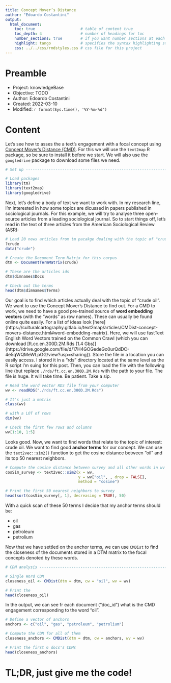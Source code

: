 ```yaml
---
title: Concept Mover’s Distance
author: "Edoardo Costantini"
output:
  html_document:
    toc: true                    # table of content true
    toc_depth: 4                 # number of headings for toc
    number_sections: true        # if you want number sections at each table header
    highlight: tango             # specifies the syntax highlighting style
    css: ../../css/rmdstyles.css # css file for this project
---
```


# Preamble

- Project:   knowledgeBase
- Objective: TODO
- Author:    Edoardo Costantini
- Created:   2022-03-10
- Modified:  `r format(Sys.time(), '%Y-%m-%d')`

# Content

Let's see how to asses the a text's engagement with a focal concept using [Concept Mover’s Distance (CMD)](https://www.dustinstoltz.com/code).
For this we will use the `text2map` R package, so be sure to install it before we start.
We will also use the `googledrive` package to download some files we need.

```r
# Set up -----------------------------------------------------------------------

# Load packages
library(tm)
library(text2map)
library(googledrive)

```
Next, let's define a body of text we want to work with.
In my research line, I'm interested in how some topics are dicussed in papers published in sociological journals.
For this example, we will try to analyse three open-source articles from a leading sociological journal.
So to start things off, let's read in the text of three articles from the American Sociological Review (ASR):

```r
# Load 20 news articles from tm pacakge dealing with the topic of "crude oil"
?crude
data("crude")

# Create the Document Term Matrix for this corpus
dtm <- DocumentTermMatrix(crude)

# These are the articles ids
dtm$dimnames$Docs

# Check out the terms
head(dtm$dimnames$Terms)

```

Our goal is to find which articles actually deal with the topic of "crude oil".
We want to use the Concept Mover’s Distance to find out.
For a CMD to work, we need to have a good pre-trained source of **word embedding vectors** (with the “words” as row names).
These can usually be found online quite easily.
For a list of ideas look [here]{https://culturalcartography.gitlab.io/text2map/articles/CMDist-concept-movers-distance.html#word-embedding-matrix}.
Here, we will use  fastText English Word Vectors trained on the Common Crawl (which you can download [ft.cc.en.300D.2M.Rds (1.4 Gbs)]{https://drive.google.com/file/d/17H4GOGedeGo0urQdDC-4e5qWQMeWLpGG/view?usp=sharing}).
Store the file in a location you can easily access.
I stored it in a "rds" directory located at the same level as the R script I'm suing for this post.
Then, you can load the file with the following line (but replace `./rds/ft.cc.en.300D.2M.Rds` with the path to your file.
The file is huge.
It will take time.
Be patient.
Take a sip.

```r
# Read the word vector RDS file from your computer
wv <- readRDS("./rds/ft.cc.en.300D.2M.Rds")

# It's just a matrix
class(wv)

# with a LOT of rows
dim(wv)

# Check the first few rows and columns
wv[1:10, 1:5]

```

Looks good.
Now, we want to find words that relate to the topic of interest: crude oil.
We want to find good **anchor terms** for our concept.
We can use the `text2vec::sim2()` function to get the cosine distance between “oil” and its top 50 nearest neighbors.

```r
# Compute the cosine distance between survey and all other words in wv
cosSim_survey <- text2vec::sim2(x = wv,
                                y = wv["oil", , drop = FALSE],
                                method = "cosine")

# Print the first 50 nearest neighbors to survey
head(sort(cosSim_survey[, 1], decreasing = TRUE), 50)

```

With a quick scan of these 50 terms I decide that my anchor terms should be:

- oil
- gas
- petroleum
- petrolium

Now that we have settled on the anchor terms, we can use `CMDist` to find the closeness of the documents stored in a DTM matrix to the focal concepts denoted by these words.

```r
# CDM analysis -----------------------------------------------------------------

# Single Word CDM
closeness_oil <- CMDist(dtm = dtm, cw = "oil", wv = wv)

# Print the
head(closeness_oil)

```

In the output, we can see fr each document ("doc_id") what is the CMD engagement corresponding to the word "oil".

```r
# Define a vector of anchors
anchors <- c("oil", "gas", "petroleum", "petrolium")

# Compute the CDM for all of them
closeness_anchors <- CMDist(dtm = dtm, cw = anchors, wv = wv)

# Print the first 6 docs's CDMs
head(closeness_anchors)

```

# TL;DR, just give me the code!
```r
```